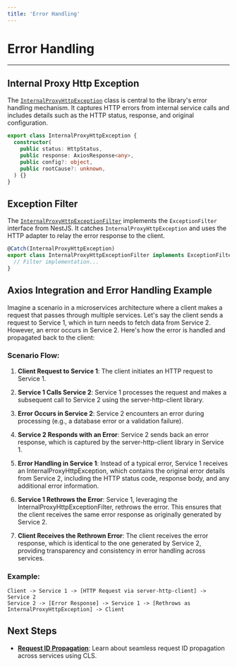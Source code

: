 ```yaml
---
title: 'Error Handling'
---
```


# Error Handling

---

## Internal Proxy Http Exception

The [`InternalProxyHttpException`](/api/server-http-client/src/classes/InternalProxyHttpException/) class is central to the library's error handling mechanism. It captures HTTP errors from internal service calls and includes details such as the HTTP status, response, and original configuration.

```typescript
export class InternalProxyHttpException {
  constructor(
    public status: HttpStatus,
    public response: AxiosResponse<any>,
    public config?: object,
    public rootCause?: unknown,
  ) {}
}
```

## Exception Filter

The [`InternalProxyHttpExceptionFilter`](/api/server-http-client/src/classes/InternalProxyHttpExceptionFilter/) implements the `ExceptionFilter` interface from NestJS. It catches `InternalProxyHttpException` and uses the HTTP adapter to relay the error response to the client.

```typescript
@Catch(InternalProxyHttpException)
export class InternalProxyHttpExceptionFilter implements ExceptionFilter {
  // Filter implementation...
}
```

## Axios Integration and Error Handling Example

Imagine a scenario in a microservices architecture where a client makes a request that passes through multiple services. Let's say the client sends a request to Service 1, which in turn needs to fetch data from Service 2. However, an error occurs in Service 2.
Here's how the error is handled and propagated back to the client:

### Scenario Flow:

1. **Client Request to Service 1**: The client initiates an HTTP request to Service 1.

2. **Service 1 Calls Service 2**: Service 1 processes the request and makes a subsequent call to Service 2 using the server-http-client library.

3. **Error Occurs in Service 2**: Service 2 encounters an error during processing (e.g., a database error or a validation failure).

4. **Service 2 Responds with an Error**: Service 2 sends back an error response, which is captured by the server-http-client library in Service 1.

5. **Error Handling in Service 1**: Instead of a typical error, Service 1 receives an InternalProxyHttpException, which contains the original error details from Service 2, including the HTTP status code, response body, and any additional error information.

6. **Service 1 Rethrows the Error**: Service 1, leveraging the InternalProxyHttpExceptionFilter, rethrows the error. This ensures that the client receives the same error response as originally generated by Service 2.

7. **Client Receives the Rethrown Error**: The client receives the error response, which is identical to the one generated by Service 2, providing transparency and consistency in error handling across services.

### Example:

```plaintext
Client -> Service 1 -> [HTTP Request via server-http-client] -> Service 2
Service 2 -> [Error Response] -> Service 1 -> [Rethrows as InternalProxyHttpException] -> Client
```

## Next Steps

- [**Request ID Propagation**](/libraries/server-http-client/request-id-propagation): Learn about seamless request ID propagation across services using CLS.
